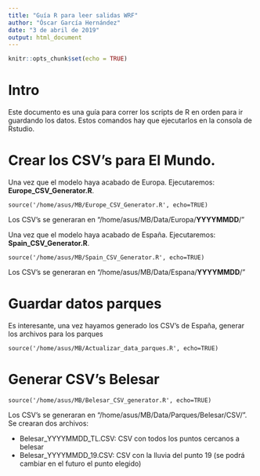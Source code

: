 ```yaml
---
title: "Guía R para leer salidas WRF"
author: "Óscar García Hernández"
date: "3 de abril de 2019"
output: html_document
---
```


```r
knitr::opts_chunk$set(echo = TRUE)
```

# Intro

Este documento es una guía para correr los scripts de R en orden para ir guardando los datos. Estos comandos hay que ejecutarlos en la consola de Rstudio. 

# Crear los CSV's para El Mundo. 

Una vez que el modelo haya acabado de Europa. Ejecutaremos:  **Europe_CSV_Generator.R**. 

```{}
source('/home/asus/MB/Europe_CSV_Generator.R', echo=TRUE)
```

Los CSV's se generaran en "/home/asus/MB/Data/Europa/**YYYYMMDD**/"

Una vez que el modelo haya acabado de España.  Ejecutaremos:  **Spain_CSV_Generator.R**. 

```{}
source('/home/asus/MB/Spain_CSV_Generator.R', echo=TRUE)
```

Los CSV's se generaran en "/home/asus/MB/Data/Espana/**YYYYMMDD**/"


# Guardar datos parques

Es interesante, una vez hayamos generado los CSV's de España,  generar los archivos para los parques

```{}
source('/home/asus/MB/Actualizar_data_parques.R', echo=TRUE)
```


# Generar CSV's Belesar 


```{}
source('/home/asus/MB/Belesar_CSV_generator.R', echo=TRUE)
```


Los CSV's se generaran en "/home/asus/MB/Data/Parques/Belesar/CSV/". Se crearan dos archivos: 

+ Belesar_YYYYMMDD_TL.CSV: CSV con todos los puntos cercanos a belesar
+ Belesar_YYYYMMDD_19.CSV: CSV con la lluvia del punto 19 (se podrá cambiar en el futuro el punto elegido)

